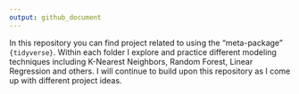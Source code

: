 ```yaml
---
output: github_document
---
```


In this repository you can find project related to using the "meta-package" `{tidyverse}`. Within each folder I explore and practice different modeling techniques including K-Nearest Neighbors, Random Forest, Linear Regression and others. I will continue to build upon this repository as I come up with different project ideas. 
